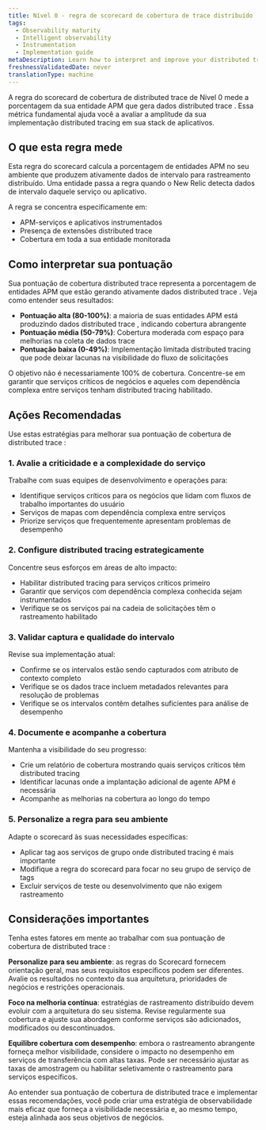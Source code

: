 ```yaml
---
title: Nível 0 - regra de scorecard de cobertura de trace distribuído
tags:
  - Observability maturity
  - Intelligent observability
  - Instrumentation
  - Implementation guide
metaDescription: Learn how to interpret and improve your distributed trace coverage scorecard scores for better observability maturity.
freshnessValidatedDate: never
translationType: machine
---
```


A regra do scorecard de cobertura de distributed trace de Nível 0 mede a porcentagem da sua entidade APM que gera dados distributed trace . Essa métrica fundamental ajuda você a avaliar a amplitude da sua implementação distributed tracing em sua stack de aplicativos.

## O que esta regra mede

Esta regra do scorecard calcula a porcentagem de entidades APM no seu ambiente que produzem ativamente dados de intervalo para rastreamento distribuído. Uma entidade passa a regra quando o New Relic detecta dados de intervalo daquele serviço ou aplicativo.

A regra se concentra especificamente em:

* APM-serviços e aplicativos instrumentados
* Presença de extensões distributed trace
* Cobertura em toda a sua entidade monitorada

## Como interpretar sua pontuação

Sua pontuação de cobertura distributed trace representa a porcentagem de entidades APM que estão gerando ativamente dados distributed trace . Veja como entender seus resultados:

* **Pontuação alta (80-100%)**: a maioria de suas entidades APM está produzindo dados distributed trace , indicando cobertura abrangente
* **Pontuação média (50-79%)**: Cobertura moderada com espaço para melhorias na coleta de dados trace
* **Pontuação baixa (0-49%)**: Implementação limitada distributed tracing que pode deixar lacunas na visibilidade do fluxo de solicitações

<Callout variant="tip">
  O objetivo não é necessariamente 100% de cobertura. Concentre-se em garantir que serviços críticos de negócios e aqueles com dependência complexa entre serviços tenham distributed tracing habilitado.
</Callout>

## Ações Recomendadas

Use estas estratégias para melhorar sua pontuação de cobertura de distributed trace :

### 1. Avalie a criticidade e a complexidade do serviço

Trabalhe com suas equipes de desenvolvimento e operações para:

* Identifique serviços críticos para os negócios que lidam com fluxos de trabalho importantes do usuário
* Serviços de mapas com dependência complexa entre serviços
* Priorize serviços que frequentemente apresentam problemas de desempenho

### 2. Configure distributed tracing estrategicamente

Concentre seus esforços em áreas de alto impacto:

* Habilitar distributed tracing para serviços críticos primeiro
* Garantir que serviços com dependência complexa conhecida sejam instrumentados
* Verifique se os serviços pai na cadeia de solicitações têm o rastreamento habilitado

### 3. Validar captura e qualidade do intervalo

Revise sua implementação atual:

* Confirme se os intervalos estão sendo capturados com atributo de contexto completo
* Verifique se os dados trace incluem metadados relevantes para resolução de problemas
* Verifique se os intervalos contêm detalhes suficientes para análise de desempenho

### 4. Documente e acompanhe a cobertura

Mantenha a visibilidade do seu progresso:

* Crie um relatório de cobertura mostrando quais serviços críticos têm distributed tracing
* Identificar lacunas onde a implantação adicional de agente APM é necessária
* Acompanhe as melhorias na cobertura ao longo do tempo

### 5. Personalize a regra para seu ambiente

Adapte o scorecard às suas necessidades específicas:

* Aplicar tag aos serviços de grupo onde distributed tracing é mais importante
* Modifique a regra do scorecard para focar no seu grupo de serviço de tags
* Excluir serviços de teste ou desenvolvimento que não exigem rastreamento

## Considerações importantes

Tenha estes fatores em mente ao trabalhar com sua pontuação de cobertura de distributed trace :

**Personalize para seu ambiente**: as regras do Scorecard fornecem orientação geral, mas seus requisitos específicos podem ser diferentes. Avalie os resultados no contexto da sua arquitetura, prioridades de negócios e restrições operacionais.

**Foco na melhoria contínua**: estratégias de rastreamento distribuído devem evoluir com a arquitetura do seu sistema. Revise regularmente sua cobertura e ajuste sua abordagem conforme serviços são adicionados, modificados ou descontinuados.

**Equilibre cobertura com desempenho**: embora o rastreamento abrangente forneça melhor visibilidade, considere o impacto no desempenho em serviços de transferência com altas taxas. Pode ser necessário ajustar as taxas de amostragem ou habilitar seletivamente o rastreamento para serviços específicos.

Ao entender sua pontuação de cobertura de distributed trace e implementar essas recomendações, você pode criar uma estratégia de observabilidade mais eficaz que forneça a visibilidade necessária e, ao mesmo tempo, esteja alinhada aos seus objetivos de negócios.